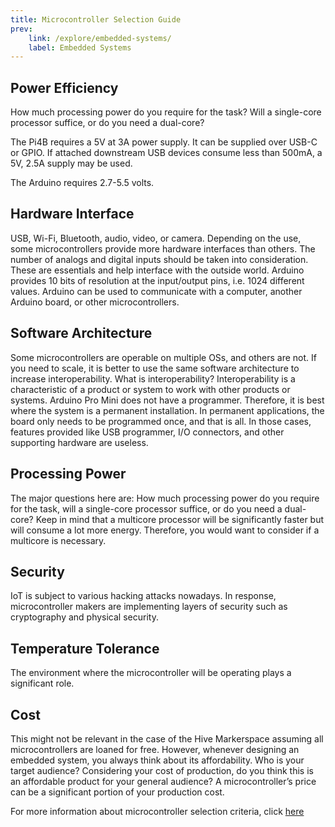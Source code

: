 ```yaml
---
title: Microcontroller Selection Guide
prev: 
    link: /explore/embedded-systems/
    label: Embedded Systems
---
```


## Power Efficiency
How much processing power do you require for the task? Will a single-core processor suffice, or do you need a dual-core?
 
The Pi4B requires a 5V at 3A power supply. It can be supplied over USB-C or GPIO. If attached downstream USB devices consume less than 500mA, a 5V, 2.5A supply may be used.
 
The Arduino requires 2.7-5.5 volts.

## Hardware Interface
USB, Wi-Fi, Bluetooth, audio, video, or camera. Depending on the use, some microcontrollers provide more hardware interfaces than others.
The number of analogs and digital inputs should be taken into consideration. These are essentials and help interface with the outside world. Arduino provides 10 bits of resolution at the input/output pins, i.e. 1024 different values. Arduino can be used to communicate with a computer, another Arduino board, or other microcontrollers.

## Software Architecture
Some microcontrollers are operable on multiple OSs, and others are not. If you need to scale, it is better to use the same software architecture to increase interoperability.
What is interoperability?
Interoperability is a characteristic of a product or system to work with other products or systems.
Arduino Pro Mini does not have a programmer. Therefore, it is best where the system is a permanent installation. In permanent applications, the board only needs to be programmed once, and that is all. In those cases, features provided like USB programmer, I/O connectors, and other supporting hardware are useless.

## Processing Power
The major questions here are: How much processing power do you require for the task, will a single-core processor suffice, or do you need a dual-core? Keep in mind that a multicore processor will be significantly faster but will consume a lot more energy. Therefore, you would want to consider if a multicore is necessary.

## Security
IoT is subject to various hacking attacks nowadays. In response, microcontroller makers are implementing layers of security such as cryptography and physical security.

## Temperature Tolerance
The environment where the microcontroller will be operating plays a significant role.

## Cost
This might not be relevant in the case of the Hive Markerspace assuming all microcontrollers are loaned for free. However, whenever designing an embedded system, you always think about its affordability. Who is your target audience? Considering your cost of production, do you think this is an affordable product for your general audience? A microcontroller’s price can be a significant portion of your production cost. 

For more information about microcontroller selection criteria, click [here](https://components101.com/microcontrollers)
